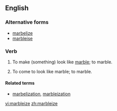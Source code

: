 ==English==

===Alternative forms===
*[[marbelize]]
*[[marbleise]]

===Verb===
{{en-verb|marbleiz}}

# {{context|transitive|lang=en}} To make (something) look like [[marble]]; to marble.
# {{context|intransitive|lang=en}} To come to look like marble; to marble.

====Related terms====
* [[marbelization]], [[marbleization]]

[[vi:marbleize]]
[[zh:marbleize]]